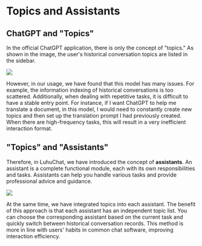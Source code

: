 # Topics and Assistants

## ChatGPT and "Topics"

In the official ChatGPT application, there is only the concept of "topics." As shown in the image, the user's historical conversation topics are listed in the sidebar.

![](https://github-production-user-asset-6210df.s3.amazonaws.com/17870709/279602474-fe7cb3f3-8eb7-40d3-a69f-6615393bbd4e.png)

However, in our usage, we have found that this model has many issues. For example, the information indexing of historical conversations is too scattered. Additionally, when dealing with repetitive tasks, it is difficult to have a stable entry point. For instance, if I want ChatGPT to help me translate a document, in this model, I would need to constantly create new topics and then set up the translation prompt I had previously created. When there are high-frequency tasks, this will result in a very inefficient interaction format.

## "Topics" and "Assistants"

Therefore, in LuhuChat, we have introduced the concept of **assistants**. An assistant is a complete functional module, each with its own responsibilities and tasks. Assistants can help you handle various tasks and provide professional advice and guidance.

![](https://github-production-user-asset-6210df.s3.amazonaws.com/17870709/279602489-89893e61-2791-4083-9b57-ed80884ad58b.png)

At the same time, we have integrated topics into each assistant. The benefit of this approach is that each assistant has an independent topic list. You can choose the corresponding assistant based on the current task and quickly switch between historical conversation records. This method is more in line with users' habits in common chat software, improving interaction efficiency.

